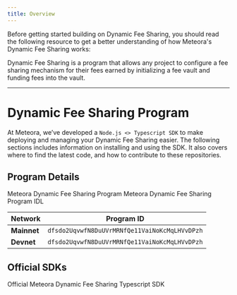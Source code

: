 ```yaml
---
title: Overview
---
```


Before getting started building on Dynamic Fee Sharing, you should read the following resource to get a better understanding of how Meteora's Dynamic Fee Sharing works:

<CardGroup cols={1}>
  <Card title="What's Dynamic Fee Sharing?" icon="question" iconType="solid" href="/overview/products/dynamic-fee-sharing/what-is-dynamic-fee-sharing">
    Dynamic Fee Sharing is a program that allows any project to configure a fee sharing mechanism for their fees earned by initializing a fee vault and funding fees into the vault.
  </Card>
</CardGroup>

---

# Dynamic Fee Sharing Program

At Meteora, we’ve developed a `Node.js <> Typescript SDK` to make deploying and managing your Dynamic Fee Sharing easier. The following sections includes information on installing and using the SDK. It also covers where to find the latest code, and how to contribute to these repositories.

## Program Details

<CardGroup cols={2}>
  <Card title="Dynamic Fee Sharing Program" icon="rust" iconType="solid" href="https://github.com/MeteoraAg/dynamic-fee-sharing">
    Meteora Dynamic Fee Sharing Program
  </Card>
  <Card title="Dynamic Fee Sharing IDL" icon="code" iconType="solid" href="https://github.com/MeteoraAg/dynamic-fee-sharing-sdk/blob/main/src/idl/idl.json">
    Meteora Dynamic Fee Sharing Program IDL
  </Card>
</CardGroup>

<div className="overflow-x-auto">
  <table className="w-full border-collapse">
    <thead>
      <tr className="border-b border-gray-300 dark:border-gray-600">
        <th className="text-left py-3 px-4 font-semibold text-gray-900 dark:text-gray-100">Network</th>
        <th className="text-left py-3 px-4 font-semibold text-gray-900 dark:text-gray-100">Program ID</th>
      </tr>
    </thead>
    <tbody>
      <tr className="border-b border-gray-200 dark:border-gray-700 hover:bg-gray-50 dark:hover:bg-gray-800">
        <td className="py-3 px-4"><strong className="text-gray-900 dark:text-gray-100">Mainnet</strong></td>
        <td className="py-3 px-4"><code className="bg-gray-100 dark:bg-gray-800 px-2 py-1 rounded text-sm font-mono">dfsdo2UqvwfN8DuUVrMRNfQe11VaiNoKcMqLHVvDPzh</code></td>
      </tr>
      <tr className="border-b border-gray-200 dark:border-gray-700 hover:bg-gray-50 dark:hover:bg-gray-800">
        <td className="py-3 px-4"><strong className="text-gray-900 dark:text-gray-100">Devnet</strong></td>
        <td className="py-3 px-4"><code className="bg-gray-100 dark:bg-gray-800 px-2 py-1 rounded text-sm font-mono">dfsdo2UqvwfN8DuUVrMRNfQe11VaiNoKcMqLHVvDPzh</code></td>
      </tr>
    </tbody>
  </table>
</div>

## Official SDKs

<CardGroup cols={2}>
  <Card title="Typescript SDK" icon="node-js" iconType="solid" href="/developer-guide/guides/dynamic-fee-sharing/typescript-sdk/getting-started">
    Official Meteora Dynamic Fee Sharing Typescript SDK
  </Card>
</CardGroup>